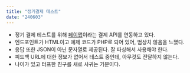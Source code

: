 ```yaml
---
title: "정기결제 테스트"
date: "240603"
---
```


- 정기 결제 테스트를 위해 [페이앱](https://payapp.kr/dev_center/dev_center01.html)이라는 결제 API를 연동하고 있다.
- 엔드포인트가 HTML이고 예제 코드가 PHP로 되어 있어, 범상치 않음을 느꼈다.
- 응답 또한 JSON이 아닌 문자열로 제공된다. 잘 파싱해서 사용해야 한다.
- 피드백 URL에 대한 정보가 없어서 테스트 중인데, 아무것도 전달하지 않는다.
- 나이가 있고 터프한 친구를 새로 사귀는 기분이다.

